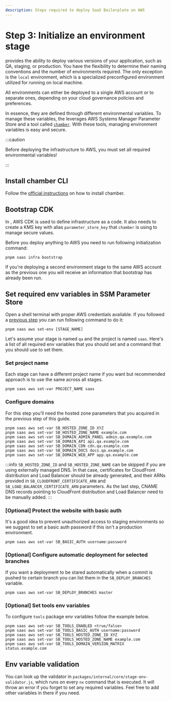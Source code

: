 ```yaml
---
description: Steps required to deploy SaaS Boilerplate on AWS
---
```



# Step 3: Initialize an environment stage

<ProjectName /> provides the ability to deploy various versions of your
application, such as QA, staging, or production. You have the flexibility to
determine their naming conventions and the number of environments required. The
only exception is the `local` environment, which is a specialized preconfigured
environment utilized for running
<ProjectName /> on local machine.

All environments can either be deployed to a single AWS account or to separate ones, depending on your cloud governance
policies and preferences.

In essence, they are defined through different environmental variables. To manage these variables, the <ProjectName/>
leverages AWS Systems Manager Parameter Store and a tool called [`chamber`](https://github.com/segmentio/chamber).
With these tools, managing environment variables is easy and secure.

:::caution

Before deploying the infrastructure to AWS, you must set all required environmental variables!

:::

## Install chamber CLI

Follow the [official instructions](https://github.com/segmentio/chamber#installing) on how to install chamber.

## Bootstrap CDK

In <ProjectName/>, AWS CDK is used to define infrastructure as a code. It also needs to create a KMS key with alias
`parameter_store_key` that `chamber` is using to manage secure values.

Before you deploy anything to AWS you need to run following initialization command:

```shell
pnpm saas infra bootstrap
```

If you're deploying a second environment stage to the
same AWS account as the previous one you will receive an information that bootstrap has already been run.

## Set required env variables in SSM Parameter Store

Open a shell terminal with proper AWS credentials available. If you followed a
[previous step](./configure-aws-credentials) you can run following command to do it:

```shell
pnpm saas aws set-env [STAGE_NAME]
```

Let's assume your stage is named `qa` and the project is named `saas`.
Here's a list of all required env variables that you should set and a command that you should use to set them.

### Set project name

Each stage can have a different project name if you want but recommended approach is to use the same across all stages.

```shell
pnpm saas aws set-var PROJECT_NAME saas
```

### Configure domains

For this step you'll need the hosted zone parameters that you acquired in the previous step of this guide.

```shell
pnpm saas aws set-var SB_HOSTED_ZONE_ID XYZ
pnpm saas aws set-var SB_HOSTED_ZONE_NAME example.com
pnpm saas aws set-var SB_DOMAIN_ADMIN_PANEL admin.qa.example.com
pnpm saas aws set-var SB_DOMAIN_API api.qa.example.com
pnpm saas aws set-var SB_DOMAIN_CDN cdn.qa.example.com
pnpm saas aws set-var SB_DOMAIN_DOCS docs.qa.example.com
pnpm saas aws set-var SB_DOMAIN_WEB_APP app.qa.example.com
```

:::info
`SB_HOSTED_ZONE_ID` and `SB_HOSTED_ZONE_NAME` can be skipped if you are using externally managed DNS. In that case,
certificates for CloudFront distribution and Load Balancer should be already generated, and their ARNs provided in
`SB_CLOUDFRONT_CERTIFICATE_ARN` and `SB_LOAD_BALANCER_CERTIFICATE_ARN` parameters. As the last step,
CNAME DNS records pointing to CloudFront distribution and Load Balancer need to be manually added.
:::

### \[Optional\] Protect the website with basic auth

It's a good idea to prevent unauthorized access to staging environments so we suggest to set a basic auth password
if this isn't a production environment.

```shell
pnpm saas aws set-var SB_BASIC_AUTH username:password
```

### \[Optional\] Configure automatic deployment for selected branches

If you want a deployment to be stared automatically when a commit is pushed to certain branch you can list them in the
`SB_DEPLOY_BRANCHES` variable.

```shell
pnpm saas aws set-var SB_DEPLOY_BRANCHES master
```

### \[Optional\] Set tools env variables

To configure `tools` package env variables follow the example below.

```shell
pnpm saas aws set-var SB_TOOLS_ENABLED <true/false>
pnpm saas aws set-var SB_TOOLS_BASIC_AUTH username:password
pnpm saas aws set-var SB_TOOLS_HOSTED_ZONE_ID XYZ
pnpm saas aws set-var SB_TOOLS_HOSTED_ZONE_NAME example.com
pnpm saas aws set-var SB_TOOLS_DOMAIN_VERSION_MATRIX status.example.com
```

## Env variable validation

You can look up the validator in `packages/internal/core/stage-env-validator.js`, which runs on every `nx` command that
is executed. It will throw an error if you forget to set any required variables. Feel free to add other variables in
there if you need.
